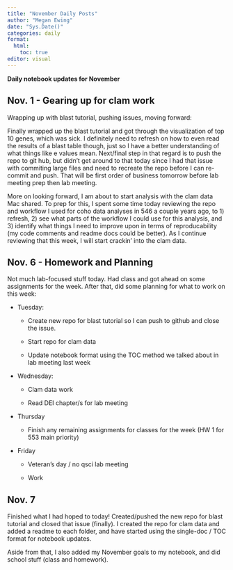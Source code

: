 ```yaml
---
title: "November Daily Posts"
author: "Megan Ewing"
date: "Sys.Date()"
categories: daily
format: 
  html:
    toc: true
editor: visual
---
```


**Daily notebook updates for November**

## Nov. 1 - Gearing up for clam work

Wrapping up with blast tutorial, pushing issues, moving forward:

Finally wrapped up the blast tutorial and got through the visualization of top 10 genes, which was sick. I definitely need to refresh on how to even read the results of a blast table though, just so I have a better understanding of what things like e values mean. Next/final step in that regard is to push the repo to git hub, but didn't get around to that today since I had that issue with commiting large files and need to recreate the repo before I can re-commit and push. That will be first order of business tomorrow before lab meeting prep then lab meeting.

More on looking forward, I am about to start analysis with the clam data Mac shared. To prep for this, I spent some time today reviewing the repo and workflow I used for coho data analyses in 546 a couple years ago, to 1) refresh, 2) see what parts of the workflow I could use for this analysis, and 3) identify what things I need to improve upon in terms of reproducability (my code comments and readme docs could be better). As I continue reviewing that this week, I will start crackin' into the clam data.

## Nov. 6 - Homework and Planning

Not much lab-focused stuff today. Had class and got ahead on some assignments for the week. After that, did some planning for what to work on this week:

-   Tuesday:

    -   Create new repo for blast tutorial so I can push to github and close the issue.

    -   Start repo for clam data

    -   Update notebook format using the TOC method we talked about in lab meeting last week

-   Wednesday:

    -   Clam data work

    -   Read DEI chapter/s for lab meeting

-   Thursday

    -   Finish any remaining assignments for classes for the week (HW 1 for 553 main priority)

-   Friday

    -   Veteran's day / no qsci lab meeting

    -   Work

## Nov. 7

Finished what I had hoped to today! Created/pushed the new repo for blast tutorial and closed that issue (finally). I created the repo for clam data and added a readme to each folder, and have started using the single-doc / TOC format for notebook updates. 
 
Aside from that, I also added my November goals to my notebook, and did school stuff (class and homework). 


